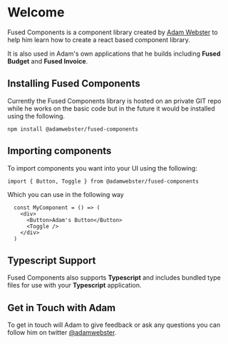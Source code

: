 <Meta title="Info / Welcome" />

# Welcome

Fused Components is a component library created by [Adam Webster](https://adamwebster.me) to help him learn how to create a react based component library.

It is also used in Adam's own applications that he builds including **Fused Budget** and **Fused Invoice**.

## Installing Fused Components

Currently the Fused Components library is hosted on an private GIT repo while he works on the basic code but in the future it would be installed using the following.

`npm install @adamwebster/fused-components`

## Importing components

To import components you want into your UI using the following:

`import { Button, Toggle } from @adamwebster/fused-components`

Which you can use in the following way

```
  const MyComponent = () => (
    <div>
      <Button>Adam's Button</Button>
      <Toggle />
    </div>
  )
```

## Typescript Support

Fused Components also supports **Typescript** and includes bundled type files for use with your **Typescript** application.

## Get in Touch with Adam

To get in touch will Adam to give feedback or ask any questions you can follow him on twitter [@adamwebster](http://twitter.com/adamwebster).
